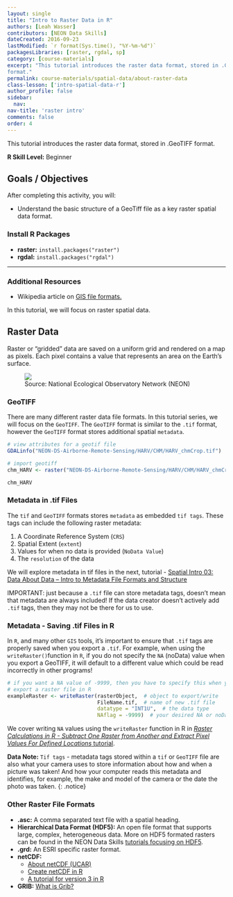 ```yaml
---
layout: single
title: "Intro to Raster Data in R"
authors: [Leah Wasser]
contributors: [NEON Data Skills]
dateCreated: 2016-09-23
lastModified: `r format(Sys.time(), "%Y-%m-%d")`
packagesLibraries: [raster, rgdal, sp]
category: [course-materials]
excerpt: "This tutorial introduces the raster data format, stored in .GeoTIFF
format."
permalink: course-materials/spatial-data/about-raster-data
class-lesson: ['intro-spatial-data-r']
author_profile: false
sidebar:
  nav:
nav-title: 'raster intro'
comments: false
order: 4
---
```



This tutorial introduces the raster data format, stored in .GeoTIFF
format.

**R Skill Level:** Beginner

<div class="notice--success" markdown="1">


# Goals / Objectives

After completing this activity, you will:

* Understand the basic structure of a GeoTiff file as a key raster spatial data
format.

### Install R Packages

* **raster:** `install.packages("raster")`
* **rgdal:** `install.packages("rgdal")`


****

### Additional Resources

* Wikipedia article on
<a href="https://en.wikipedia.org/wiki/GIS_file_formats" target="_blank">
GIS file formats.</a>

</div>



In this tutorial, we will focus on raster spatial data.


## Raster Data

Raster or "gridded" data are saved on a uniform grid and rendered on a map
as pixels. Each pixel contains a value that represents an area on the Earth's
surface.

<figure>
    <a href="{{site.baseurl}}/images/dc-spatial-intro/raster_concept.png">
    <img src="{{site.baseurl}}/images/dc-spatial-intro/raster_concept.png">
    </a>
    <figcaption> Source: National Ecological Observatory Network (NEON)
    </figcaption>
</figure>


### GeoTIFF

There are many different raster data file formats. In this tutorial series, we
will focus on the `GeoTIFF`. The `GeoTIFF` format is similar to the `.tif`
format, however the `GeoTIFF` format stores additional spatial `metadata`.

```r

# view attributes for a geotif file
GDALinfo("NEON-DS-Airborne-Remote-Sensing/HARV/CHM/HARV_chmCrop.tif")

# import geotiff
chm_HARV <- raster("NEON-DS-Airborne-Remote-Sensing/HARV/CHM/HARV_chmCrop.tif")

chm_HARV

```


### Metadata in .tif Files

The `tif` and `GeoTIFF` formats stores `metadata` as embedded `tif tags`. These
tags can include the following raster metadata:

1. A Coordinate Reference System (`CRS`)
2. Spatial Extent (`extent`)
3. Values for when no data is provided (`NoData Value`)
4. The `resolution` of the data


We will explore metadata in tif files in the next, tutorial -
[Spatial Intro 03: Data About Data -- Intro to Metadata File Formats and Structure]({{ site.baseurl }}R/metadata-file-formats-structures)

IMPORTANT: just because a `.tif` file can store metadata tags, doesn't mean
that metadata are always included! If the data creator doesn't actively add
`.tif` tags, then they may not be there for us to use.

### Metadata - Saving .tif Files in R

In `R`, and many other `GIS` tools, it's important to ensure that `.tif` tags
are properly saved when you export a `.tif`. For example, when using the
`writeRaster()`function in `R`, if you do not specify the `NA` (noData) value
when you export a GeoTIFF, it will default to a different value which could be
read incorrectly in other programs!

```r

# if you want a NA value of -9999, then you have to specify this when you
# export a raster file in R
exampleRaster <- writeRaster(rasterObject,  # object to export/write
                             FileName.tif,  # name of new .tif file
                             datatype = "INT1U",  # the data type
                             NAflag = -9999)  # your desired NA or noData value
```

We cover writing `NA` values using the `writeRaster` function in R in
[*Raster Calculations in R - Subtract One Raster from Another and Extract Pixel Values For Defined Locations* tutorial](http://neondataskills.org/R/Raster-Calculations-In-R).

<i class="fa fa-star"></i> **Data Note:** `Tif tags` - metadata tags stored
within a `tif` or `GeoTIFF` file are also what your camera uses to store
information about how and when a picture was taken! And how your computer reads
this metadata and identifies, for example, the make and model of the camera or
the date the photo was taken.
{: .notice}

### Other Raster File Formats

* **.asc:** A comma separated text file with a spatial heading.
* **Hierarchical Data Format (HDF5):** An open file format that supports large,
complex, heterogeneous data. More on HDF5 formated rasters can be found in the
NEON Data Skills [tutorials focusing on HDF5](http://neondataskills.org/HDF5/).
* **.grd:** An ESRI specific raster format.
* **netCDF:**
    + <a href="http://www.unidata.ucar.edu/software/netcdf/docs/faq.html" target="_blank">About netCDF (UCAR)</a>
    + <a href="https://publicwiki.deltares.nl/display/OET/Creating+a+netCDF+file+with+R" target="_blank">Create netCDF in R</a>
    + <a href="http://geog.uoregon.edu/bartlein/courses/geog607/Rmd/netCDF_01.htm" target="_blank">A tutorial for version 3 in R</a>
* **GRIB:** <a href="http://luckgrib.com/tutorials/2015/07/23/what-is-grib.html" target="_blank">What is Grib?</a>
